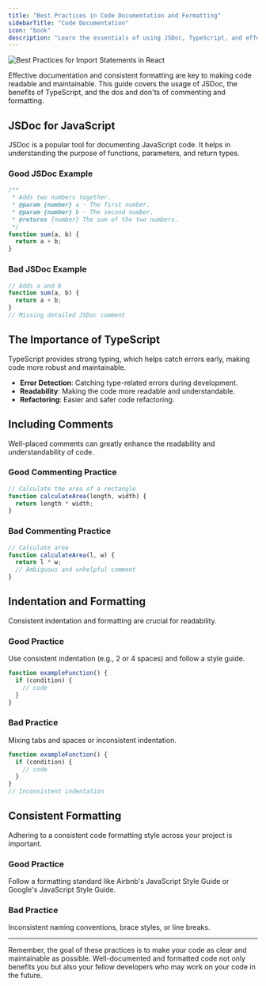```yaml
---
title: "Best Practices in Code Documentation and Formatting"
sidebarTitle: "Code Documentation"
icon: "book"
description: "Learn the essentials of using JSDoc, TypeScript, and effective commenting, along with indentation and formatting best practices."
---
```


<Frame>
  <img
    style={{ borderRadius: "0.5rem" }}
    alt="Best Practices for Import Statements in React"
    src="https://images.unsplash.com/photo-1553198194-1b81858f6436?q=80&w=3270&auto=format&fit=crop&ixlib=rb-4.0.3&ixid=M3wxMjA3fDB8MHxwaG90by1wYWdlfHx8fGVufDB8fHx8fA%3D%3D"
  />
</Frame>

Effective documentation and consistent formatting are key to making code readable and maintainable. This guide covers the usage of JSDoc, the benefits of TypeScript, and the dos and don'ts of commenting and formatting.

## JSDoc for JavaScript

JSDoc is a popular tool for documenting JavaScript code. It helps in understanding the purpose of functions, parameters, and return types.

### Good JSDoc Example

```js
/**
 * Adds two numbers together.
 * @param {number} a - The first number.
 * @param {number} b - The second number.
 * @returns {number} The sum of the two numbers.
 */
function sum(a, b) {
  return a + b;
}
```

### Bad JSDoc Example

```js
// Adds a and b
function sum(a, b) {
  return a + b;
}
// Missing detailed JSDoc comment
```

## The Importance of TypeScript

TypeScript provides strong typing, which helps catch errors early, making code more robust and maintainable.

- **Error Detection**: Catching type-related errors during development.
- **Readability**: Making the code more readable and understandable.
- **Refactoring**: Easier and safer code refactoring.

## Including Comments

Well-placed comments can greatly enhance the readability and understandability of code.

### Good Commenting Practice

```js
// Calculate the area of a rectangle
function calculateArea(length, width) {
  return length * width;
}
```

### Bad Commenting Practice

```js
// Calculate area
function calculateArea(l, w) {
  return l * w;
  // Ambiguous and unhelpful comment
}
```

## Indentation and Formatting

Consistent indentation and formatting are crucial for readability.

### Good Practice

Use consistent indentation (e.g., 2 or 4 spaces) and follow a style guide.

```js
function exampleFunction() {
  if (condition) {
    // code
  }
}
```

### Bad Practice

Mixing tabs and spaces or inconsistent indentation.

```js
function exampleFunction() {
  if (condition) {
    // code
  }
}
// Inconsistent indentation
```

## Consistent Formatting

Adhering to a consistent code formatting style across your project is important.

### Good Practice

Follow a formatting standard like Airbnb's JavaScript Style Guide or Google's JavaScript Style Guide.

### Bad Practice

Inconsistent naming conventions, brace styles, or line breaks.

---

Remember, the goal of these practices is to make your code as clear and maintainable as possible. Well-documented and formatted code not only benefits you but also your fellow developers who may work on your code in the future.
